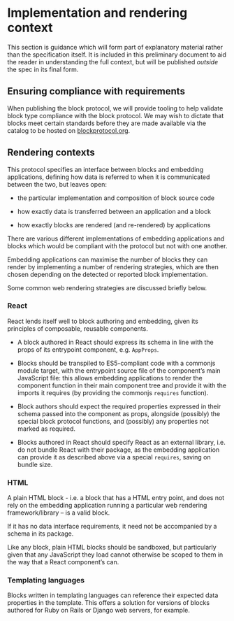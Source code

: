 # Implementation and rendering context

<InfoCard>

This section is guidance which will form part of explanatory material rather than the specification itself.
It is included in this preliminary document to aid the reader in understanding the full context, but will be published _outside_ the spec in its final form.

</InfoCard>

## Ensuring compliance with requirements

When publishing the block protocol, we will provide tooling to help validate block type compliance with the block protocol.
We may wish to dictate that blocks meet certain standards before they are made available via the catalog to be hosted on [blockprotocol.org](https://blockprotocol.org).

## Rendering contexts

This protocol specifies an interface between blocks and embedding applications, defining how data is referred to when it is communicated between the two, but leaves open:

- the particular implementation and composition of block source code

- how exactly data is transferred between an application and a block

- how exactly blocks are rendered (and re-rendered) by applications

There are various different implementations of embedding applications and blocks which would be compliant with the protocol but not with one another.

Embedding applications can maximise the number of blocks they can render by implementing a number of rendering strategies, which are then chosen depending on the detected or reported block implementation.

Some common web rendering strategies are discussed briefly below.

### React

React lends itself well to block authoring and embedding, given its principles of composable, reusable components.

- A block authored in React should express its schema in line with the props of its entrypoint component, e.g. `AppProps`.

- Blocks should be transpiled to ES5-compliant code with a commonjs module target, with the entrypoint source file of the component’s main JavaScript file: this allows embedding applications to render the component function in their main component tree and provide it with the imports it requires (by providing the commonjs `requires` function).

- Block authors should expect the required properties expressed in their schema passed into the component as props, alongside (possibly) the special block protocol functions, and (possibly) any properties not marked as required.

- Blocks authored in React should specify React as an external library, i.e. do not bundle React with their package, as the embedding application can provide it as described above via a special `requires`, saving on bundle size.

### HTML

A plain HTML block - i.e. a block that has a HTML entry point, and does not rely on the embedding application running a particular web rendering framework/library – is a valid block.

If it has no data interface requirements, it need not be accompanied by a schema in its package.

Like any block, plain HTML blocks should be sandboxed, but particularly given that any JavaScript they load cannot otherwise be scoped to them in the way that a React component’s can.

### Templating languages

Blocks written in templating languages can reference their expected data properties in the template.
This offers a solution for versions of blocks authored for Ruby on Rails or Django web servers, for example.
